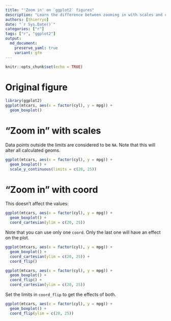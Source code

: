 ```yaml
---
title: "'Zoom in' on `ggplot2` figures"
description: "Learn the difference between zooming in with scales and coordinates."
authors: [thierryo]
date: "`r Sys.Date()`"
categories: ["r"]
tags: ["r", "ggplot2"]
output: 
  md_document:
    preserve_yaml: true
    variant: gfm
---
```


```r
knitr::opts_chunk$set(echo = TRUE)
```

# Original figure

```r
library(ggplot2)
ggplot(mtcars, aes(x = factor(cyl), y = mpg)) + 
  geom_boxplot()
```

# "Zoom in" with scales

Data points outside the limits are considered to be `NA`. 
Note that this will alter all calculated geoms.

```r
ggplot(mtcars, aes(x = factor(cyl), y = mpg)) + 
  geom_boxplot() + 
  scale_y_continuous(limits = c(20, 25))
```

# "Zoom in" with coord

This doesn't affect the values:

```r
ggplot(mtcars, aes(x = factor(cyl), y = mpg)) + 
  geom_boxplot() + 
  coord_cartesian(ylim = c(20, 25))
```

Note that you can use only one `coord`. 
Only the last one will have an effect on the plot.

```r
ggplot(mtcars, aes(x = factor(cyl), y = mpg)) + 
  geom_boxplot() + 
  coord_cartesian(ylim = c(20, 25)) + 
  coord_flip()
```


```r
ggplot(mtcars, aes(x = factor(cyl), y = mpg)) + 
  geom_boxplot() + 
  coord_flip() + 
  coord_cartesian(ylim = c(20, 25))
```


Set the limits in `coord_flip` to get the effects of both.

```r
ggplot(mtcars, aes(x = factor(cyl), y = mpg)) + 
  geom_boxplot() + 
  coord_flip(ylim = c(20, 25))
```
